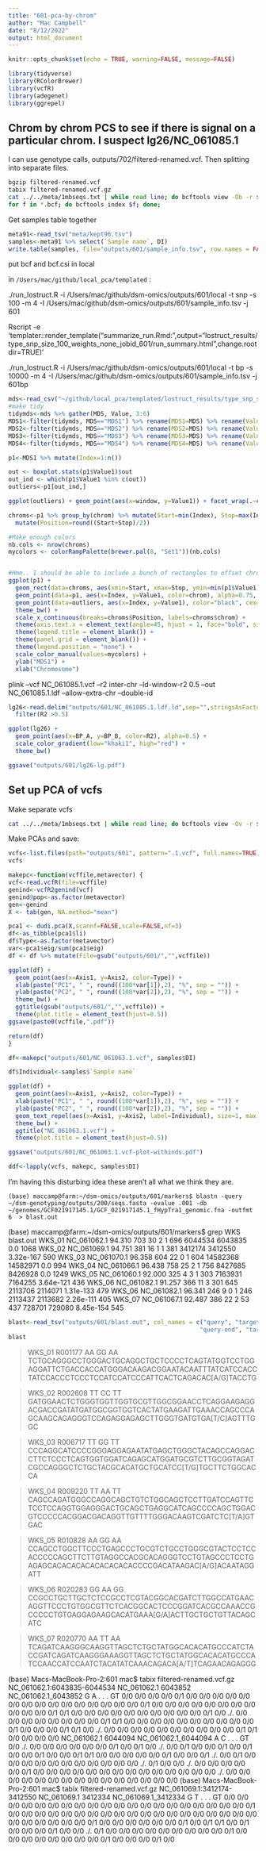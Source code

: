 ```yaml
---
title: "601-pca-by-chrom"
author: "Mac Campbell"
date: "8/12/2022"
output: html_document
---
```


```r
knitr::opts_chunk$set(echo = TRUE, warning=FALSE, message=FALSE)
```

```r
library(tidyverse)
library(RColorBrewer)
library(vcfR)
library(adegenet)
library(ggrepel)
```


## Chrom by chrom PCS to see if there is signal on a particular chrom. I suspect lg26/NC_061085.1


I can use genotype calls, outputs/702/filtered-renamed.vcf. Then splitting into separate files.   

```sh
bgzip filtered-renamed.vcf
tabix filtered-renamed.vcf.gz
cat ../../meta/1mbseqs.txt | while read line; do bcftools view -Ob -r $line filtered-renamed.vcf.gz > $line.bcf; done;
for f in *.bcf; do bcftools index $f; done;
```

Get samples table together
```r
meta91<-read_tsv("meta/kept96.tsv")
samples<-meta91 %>% select(`Sample name`, DI)
write.table(samples, file="outputs/601/sample_info.tsv", row.names = FALSE)
```

put bcf and bcf.csi in local

in `/Users/mac/github/local_pca/templated` :

./run_lostruct.R -i /Users/mac/github/dsm-omics/outputs/601/local -t snp -s 100 -m 4 -I /Users/mac/github/dsm-omics/outputs/601/sample_info.tsv -j 601

Rscript -e 'templater::render_template("summarize_run.Rmd:",output="lostruct_results/type_snp_size_100_weights_none_jobid_601/run_summary.html",change.rootdir=TRUE)'

./run_lostruct.R -i /Users/mac/github/dsm-omics/outputs/601/local -t bp -s 10000 -m 4 -I /Users/mac/github/dsm-omics/outputs/601/sample_info.tsv -j 601bp
 
```r
mds<-read_csv("~/github/local_pca/templated/lostruct_results/type_snp_size_100_weights_none_jobid_601/mds_coords.csv")
#make tidy
tidymds<-mds %>% gather(MDS, Value, 3:6)
MDS1<-filter(tidymds, MDS=="MDS1") %>% rename(MDS1=MDS) %>% rename(Value1=Value)
MDS2<-filter(tidymds, MDS=="MDS2") %>% rename(MDS2=MDS) %>% rename(Value2=Value)
MDS3<-filter(tidymds, MDS=="MDS3") %>% rename(MDS3=MDS) %>% rename(Value3=Value)
MDS4<-filter(tidymds, MDS=="MDS4") %>% rename(MDS4=MDS) %>% rename(Value4=Value)

p1<-MDS1 %>% mutate(Index=1:n())

out <- boxplot.stats(p1$Value1)$out
out_ind <- which(p1$Value1 %in% c(out))
outliers<-p1[out_ind,]
```
```r
ggplot(outliers) + geom_point(aes(x=window, y=Value1)) + facet_wrap(.~chrom)
```


```r
chroms<-p1 %>% group_by(chrom) %>% mutate(Start=min(Index), Stop=max(Index)) %>% select(chrom,Start,Stop) %>% unique() %>% 
  mutate(Position=round((Start+Stop)/2))

#Make enough colors
nb.cols <- nrow(chroms)
mycolors <- colorRampPalette(brewer.pal(8, "Set1"))(nb.cols)


#Hmm.. I should be able to include a bunch of rectangles to offset chroms
ggplot(p1) +
  geom_rect(data=chroms, aes(xmin=Start, xmax=Stop, ymin=min(p1$Value1), ymax=max(p1$Value1)), fill=mycolors, alpha=0.25) +
  geom_point(data=p1, aes(x=Index, y=Value1, color=chrom), alpha=0.75, cex=0.5) +
  geom_point(data=outliers, aes(x=Index, y=Value1), color="black", cex=0.5) +
  theme_bw() +
  scale_x_continuous(breaks=chroms$Position, labels=chroms$chrom) +
  theme(axis.text.x = element_text(angle=45, hjust = 1, face="bold", size=6)) +
  theme(legend.title = element_blank()) +
  theme(panel.grid = element_blank()) +
  theme(legend.position = "none") +
  scale_color_manual(values=mycolors) +
  ylab("MDS1") +
  xlab("Chromosome")
```

plink --vcf NC_061085.1.vcf --r2 inter-chr --ld-window-r2 0.5 --out NC_061085.1.ldf --allow-extra-chr --double-id

```r
lg26<-read.delim("outputs/601/NC_061085.1.ldf.ld",sep="",stringsAsFactors=FALSE) %>% as_tibble() %>% arrange(R2) %>% 
  filter(R2 >0.5)

ggplot(lg26) +
  geom_point(aes(x=BP_A, y=BP_B, color=R2), alpha=0.5) +
  scale_color_gradient(low="khaki1", high="red") + 
  theme_bw()

ggsave("outputs/601/lg26-lg.pdf")
```

## Set up PCA of vcfs

Make separate vcfs
```sh
cat ../../meta/1mbseqs.txt | while read line; do bcftools view -Ov -r $line filtered-renamed.vcf.gz > $line.vcf; done;
```


Make PCAs and save:
```r
vcfs<-list.files(path="outputs/601", pattern=".1.vcf", full.names=TRUE)
vcfs
```

```r
makepc<-function(vcffile,metavector) {
vcf<-read.vcfR(file=vcffile)
genind<-vcfR2genind(vcf)
genind@pop<-as.factor(metavector)
gen<-genind
X <- tab(gen, NA.method="mean")

pca1 <- dudi.pca(X,scannf=FALSE,scale=FALSE,nf=3)
df<-as_tibble(pca1$li)
df$Type<-as.factor(metavector)
var<-pca1$eig/sum(pca1$eig)
df <- df %>% mutate(File=gsub("outputs/601/","",vcffile))

ggplot(df) +
  geom_point(aes(x=Axis1, y=Axis2, color=Type)) +
  xlab(paste("PC1", " ", round((100*var[1]),2), "%", sep = "")) +
  ylab(paste("PC2", " ", round((100*var[2]),2), "%", sep = "")) +
  theme_bw() +
  ggtitle(gsub("outputs/601/","",vcffile)) +
  theme(plot.title = element_text(hjust=0.5))
ggsave(paste0(vcffile,".pdf"))

return(df)
}

```


```r
df<-makepc("outputs/601/NC_061063.1.vcf", samples$DI)
```
```r
df$Individual<-samples$`Sample name`

ggplot(df) +
  geom_point(aes(x=Axis1, y=Axis2, color=Type)) +
  xlab(paste("PC1", " ", round((100*var[1]),2), "%", sep = "")) +
  ylab(paste("PC2", " ", round((100*var[2]),2), "%", sep = "")) +
  geom_text_repel(aes(x=Axis1, y=Axis2, label=Individual), size=1, max.overlaps = Inf) +
  theme_bw() +
  ggtitle("NC_061063.1.vcf") +
  theme(plot.title = element_text(hjust=0.5))

ggsave("outputs/601/NC_061063.1.vcf-plot-withinds.pdf")

```

```r
ddf<-lapply(vcfs, makepc, samples$DI)
```

I'm having this disturbing idea these aren't all what we think they are.

`(base) maccamp@farm:~/dsm-omics/outputs/601/markers$ blastn -query ~/dsm-genotyping/outputs/200/seqs.fasta -evalue .001 -db ~/genomes/GCF021917145.1/GCF_021917145.1_fHypTra1_genomic.fna -outfmt 6  > blast.out`

(base) maccamp@farm:~/dsm-omics/outputs/601/markers$ grep WKS blast.out 
WKS_01	NC_061062.1	94.310	703	30	2	1	696	6044534	6043835	0.0	1068
WKS_02	NC_061069.1	94.751	381	16	1	1	381	3412174	3412550	3.32e-167	590
WKS_03	NC_061070.1	96.358	604	22	0	1	604	14582368	14582971	0.0	994
WKS_04	NC_061066.1	96.438	758	25	2	1	756	8427685	8426928	0.0	1249
WKS_05	NC_061060.1	92.000	325	4	3	1	303	7163931	7164255	3.64e-121	436
WKS_06	NC_061082.1	91.257	366	11	3	301	645	2113706	2114071	1.31e-133	479
WKS_06	NC_061082.1	96.341	246	9	0	1	246	2113437	2113682	2.26e-111	405
WKS_07	NC_061067.1	92.487	386	22	2	53	437	728701	729080	8.45e-154	545

```r
blast<-read_tsv("outputs/601/blast.out", col_names = c("query", "target", "%id", "alignment-length", "diffs", "gaps", "query-start",
                                                      "query-end", "target-start", "target-end", "e-value", "bitscore"))
blast
```

>WKS_01 R001177 AA GG AA
TCTGCAGGGCCTGGGACTGCAGGCTGCTCCCCTCAGTATGGTCCTGGAGGATTCTGACCACCATGGGACAAGACGGAATACAATTTATCATCCACCTATCCACCCTCCCTCCATCCATCCCATTCACTCAGACAC[A/G]TACCTG

>WKS_02 R002608 TT CC TT
GATGGAACTCTGGGTGGTTGGTGCGTTGGCGGAACCTCAGGAAGAGGACGACCGATATGATGGCGGTGGTCACTATGAAGATTGAAACCAGCCCAGCAAGCAGAGGGTCCAGAGGAGAGCTTGGGTGATGTGA[T/C]AGTTTGGC

>WKS_03 R006717 TT GG TT
CCCAGGCATCCCCGGGAGGAGAATATGAGCTGGGCTACAGCCAGGACCTTCTCCCTCAGTGGTGGATCAGAGCATGGATGCGTCTTGCGGTAGATCGCCAGGGCTCTGCTACGCACATGCTGCATCC[T/G]TGCTTCTGGCACCA

>WKS_04 R009220 TT AA TT
CAGCCAGATGGGCCAGGCAGCTGTCTGGCAGCTCCTTGATCCAGTTCTCCTCCAGGTGGAGGGACTGCAGCTGAGGCATCAGCCCCAGCTGGACGTCCCCCACGGACGACAGGTTGTTTTGGGACAAGTCGATCTC[T/A]GTGAC

>WKS_05 R010828 AA GG AA
CCAGCCTGGCTTCCCTGAGCCCTGCGTCTGCCTGGGCGTACTCCTCCACCCCCAGCTTCTTGTAGGCCACGCACAGGGTCCTGTAGCCCTCCTGAGAGCACACACACACACACACACCCCGACATAAGAC[A/G]ACAATAGGATT

>WKS_06 R020283 GG AA GG
CCGCCTGCTTGCTCTCCGCCTCGTACGGCACGATCTTGGCCATGAACAGGTTCCCTGTGGCGTTCTCACGGCACTCCCGGATCACGCCAAACCGCCCCCTGTGAGGAGAAGCACATGAAA[G/A]ACTTGCTGCTGTTACAGCATC

>WKS_07 R020770 AA TT AA
TCAGATCAAGGGCAAGGTTAGCTCTGCTATGGCACACATGCCCATCTACCGATCAGATCAAGGGAAAGGTTAGCTCTGCTATGGCACACATGCCCATCCAACCATCCAATCTACATATCAAACAGACA[A/T]TCAGAACAGAGGG


(base) Macs-MacBook-Pro-2:601 mac$ tabix filtered-renamed.vcf.gz NC_061062.1:6043835-6044534
NC_061062.1	6043852	NC_061062.1_6043852	G	A	.	.	.	GT	0/0	0/0	0/0	0/0	0/1	0/0	0/0	0/0	0/0	0/0	0/0	0/0	0/0	0/0	0/0	0/0	0/0	0/0	0/0	0/0	0/1	0/0	0/0	0/0	0/0	0/0	0/0	0/0	0/0	0/0	0/0	0/0	0/1	0/1	0/0	0/0	0/0	0/0	0/0	0/0	0/0	0/0	0/0	0/0	0/1	0/0	./.	0/0	0/0	0/0	0/0	0/0	0/0	0/0	0/0	0/1	0/1	0/0	0/0	0/0	0/0	0/0	0/0	0/0	0/0	0/0	0/0	0/1	0/0	0/0	0/0	0/1	0/1	0/0	./.	0/0	0/0	0/0	0/0	0/0	0/0	0/0	0/0	0/0	0/0	0/1	0/1	0/0	0/0	0/0	0/0
NC_061062.1	6044094	NC_061062.1_6044094	A	C	.	.	.	GT	0/0	./.	0/0	0/0	0/0	0/0	0/0	0/0	0/1	0/0	0/1	0/0	./.	0/0	0/1	0/0	0/0	0/1	0/0	0/1	0/0	0/0	0/1	0/0	0/0	0/1	0/1	0/0	0/0	0/0	0/0	0/0	0/1	0/0	0/0	0/1	./.	0/0	0/1	0/0	0/0	0/0	0/0	0/0	0/0	0/0	0/0	0/0	0/0	0/0	./.	0/1	0/0	0/0	./.	0/0	0/0	0/0	0/0	0/0	0/1	0/0	0/0	0/0	0/0	0/0	0/0	0/0	0/0	0/0	0/0	0/0	0/0	0/0	0/0	./.	0/0	0/0	0/0	0/0	0/0	0/0	0/0	0/0	0/0	0/0	0/0	0/0	0/0	0/0	0/0
(base) Macs-MacBook-Pro-2:601 mac$ tabix filtered-renamed.vcf.gz NC_061069.1:3412174-3412550
NC_061069.1	3412334	NC_061069.1_3412334	G	T	.	.	.	GT	0/0	0/0	0/0	0/0	0/0	0/0	0/0	0/0	0/0	0/0	0/0	0/0	0/0	0/0	0/0	0/0	0/0	0/0	0/0	0/0	0/1	0/0	0/0	0/0	0/0	0/0	0/0	0/0	0/0	0/0	0/0	0/0	0/0	0/0	0/0	0/0	0/0	0/0	0/0	0/0	0/0	0/0	0/0	0/0	0/0	0/0	0/1	0/0	0/0	0/0	0/0	0/0	0/0	0/1	0/0	0/1	0/1	0/0	0/1	0/0	0/0	0/0	0/1	0/0	0/0	./.	0/1	0/0	0/0	0/0	0/0	0/0	0/0	0/0	0/0	0/0	0/1	0/0	0/0	0/0	0/0	0/0	0/0	0/0	0/0	0/1	0/0	0/0	0/0	0/1	0/0